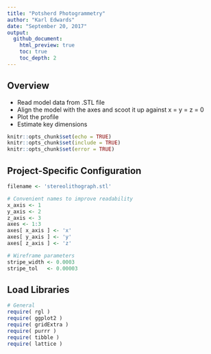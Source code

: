 ```yaml
---
title: "Potsherd Photogrammetry"
author: "Karl Edwards"
date: "September 20, 2017"
output:
  github_document:
    html_preview: true
    toc: true
    toc_depth: 2
---
```


## Overview

- Read model data from .STL file
- Align the model with the axes and scoot it up against x = y = z = 0
- Plot the profile
- Estimate key dimensions

```r
knitr::opts_chunk$set(echo = TRUE)
knitr::opts_chunk$set(include = TRUE)
knitr::opts_chunk$set(error = TRUE)
```

## Project-Specific Configuration
```r
filename <- 'stereolithograph.stl'

# Convenient names to improve readability
x_axis <- 1
y_axis <- 2
z_axis <- 3
axes <- 1:3
axes[ x_axis ] <- 'x'
axes[ y_axis ] <- 'y'
axes[ z_axis ] <- 'z'

# Wireframe parameters
stripe_width <- 0.0003
stripe_tol   <- 0.00003
```
## Load Libraries
```r
# General
require( rgl )
require( ggplot2 )
require( gridExtra )
require( purrr )
require( tibble )
require( lattice )
```
